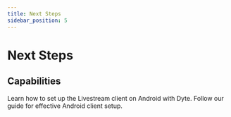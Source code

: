 ```yaml
---
title: Next Steps
sidebar_position: 5
---
```


# Next Steps

## Capabilities
Learn how to set up the Livestream client on Android with Dyte. Follow our guide for effective Android client setup.